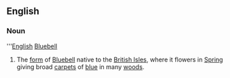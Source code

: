 ==English==
===Noun===
'''[[English]] [[Bluebell]]
{{wikipedia}}
# The [[form]] of [[Bluebell]] native to the [[British Isles]], where it flowers in [[Spring]] giving broad [[carpet]]s of [[blue]] in many [[wood]]s.